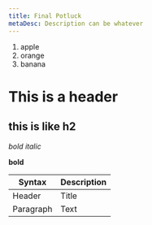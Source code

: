 ```yaml
---
title: Final Potluck
metaDesc: Description can be whatever 
---
```


1. apple
1. orange
1. banana

# This is a header

## this is like h2

*bold*
_italic_

**bold**

| Syntax      | Description |
| ----------- | ----------- |
| Header      | Title       |
| Paragraph   | Text        |


